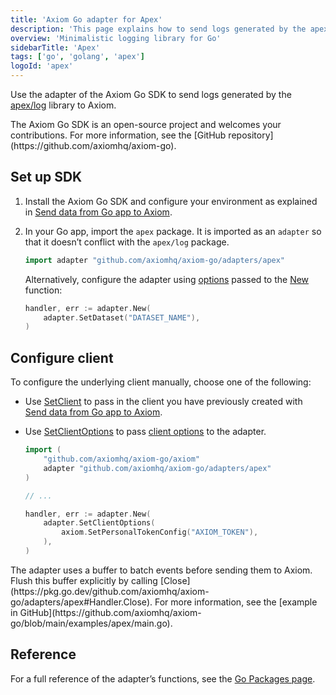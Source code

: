 ```yaml
---
title: 'Axiom Go adapter for Apex'
description: 'This page explains how to send logs generated by the apex/log library to Axiom.'
overview: 'Minimalistic logging library for Go'
sidebarTitle: 'Apex'
tags: ['go', 'golang', 'apex']
logoId: 'apex'
---
```



Use the adapter of the Axiom Go SDK to send logs generated by the [apex/log](https://github.com/apex/log) library to Axiom.

<Note>
The Axiom Go SDK is an open-source project and welcomes your contributions. For more information, see the [GitHub repository](https://github.com/axiomhq/axiom-go).
</Note>

<Prerequisites />

## Set up SDK

1. Install the Axiom Go SDK and configure your environment as explained in [Send data from Go app to Axiom](/guides/go).
1. In your Go app, import the `apex` package. It is imported as an `adapter` so that it doesn’t conflict with the `apex/log` package.

    ```go
    import adapter "github.com/axiomhq/axiom-go/adapters/apex"
    ```

    Alternatively, configure the adapter using [options](https://pkg.go.dev/github.com/axiomhq/axiom-go/adapters/apex#Option) passed to the [New](https://pkg.go.dev/github.com/axiomhq/axiom-go/adapters/apex#New) function:

    ```go
    handler, err := adapter.New(
        adapter.SetDataset("DATASET_NAME"),
    )
    ```

    <ReplaceDataset />

## Configure client

To configure the underlying client manually, choose one of the following:

- Use [SetClient](https://pkg.go.dev/github.com/axiomhq/axiom-go/adapters/apex#SetClient) to pass in the client you have previously created with [Send data from Go app to Axiom](/guides/go).
- Use [SetClientOptions](https://pkg.go.dev/github.com/axiomhq/axiom-go/adapters/apex#SetClientOptions) to pass [client options](https://pkg.go.dev/github.com/axiomhq/axiom-go/axiom#Option) to the adapter.

    ```go
    import (
        "github.com/axiomhq/axiom-go/axiom"
        adapter "github.com/axiomhq/axiom-go/adapters/apex"
    )

    // ...

    handler, err := adapter.New(
        adapter.SetClientOptions(
            axiom.SetPersonalTokenConfig("AXIOM_TOKEN"),
        ),
    )
    ```

<Note>
The adapter uses a buffer to batch events before sending them to Axiom. Flush this buffer explicitly by calling [Close](https://pkg.go.dev/github.com/axiomhq/axiom-go/adapters/apex#Handler.Close). For more information, see the [example in GitHub](https://github.com/axiomhq/axiom-go/blob/main/examples/apex/main.go).
</Note>

## Reference

For a full reference of the adapter’s functions, see the [Go Packages page](https://pkg.go.dev/github.com/axiomhq/axiom-go/adapters/apex).